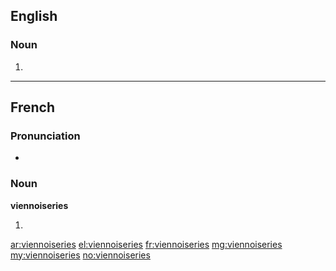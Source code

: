 ==English==

===Noun===
{{head|en}}

# {{plural of|viennoiserie}}

----

==French==

===Pronunciation===
* {{IPA|/vjɛ.nwa.zʁi/|lang=fr}}

===Noun===
'''viennoiseries''' {{f}}

# {{plural of|viennoiserie|lang=fr}}

[[ar:viennoiseries]]
[[el:viennoiseries]]
[[fr:viennoiseries]]
[[mg:viennoiseries]]
[[my:viennoiseries]]
[[no:viennoiseries]]